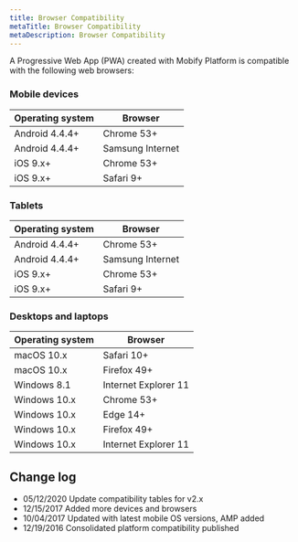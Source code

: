 ```yaml
---
title: Browser Compatibility
metaTitle: Browser Compatibility
metaDescription: Browser Compatibility
---
```


A Progressive Web App (PWA) created with Mobify Platform is compatible with the following web browsers:

### Mobile devices

| Operating system | Browser          |
|------------------|------------------|
| Android 4.4.4+   | Chrome 53+       |
| Android 4.4.4+   | Samsung Internet |
| iOS 9.x+         | Chrome 53+       |
| iOS 9.x+         | Safari 9+        |

### Tablets

| Operating system | Browser          |
|------------------|------------------|
| Android 4.4.4+   | Chrome 53+       |
| Android 4.4.4+   | Samsung Internet |
| iOS 9.x+         | Chrome 53+       |
| iOS 9.x+         | Safari 9+        |


### Desktops and laptops

| Operating system | Browser              |
|------------------|----------------------|
| macOS 10.x       | Safari 10+           |
| macOS 10.x       | Firefox 49+          |
| Windows 8.1      | Internet Explorer 11 |
| Windows 10.x     | Chrome 53+           |
| Windows 10.x     | Edge 14+             |
| Windows 10.x     | Firefox 49+          |
| Windows 10.x     | Internet Explorer 11 |

## Change log

- 05/12/2020 Update compatibility tables for v2.x
- 12/15/2017 Added more devices and browsers
- 10/04/2017 Updated with latest mobile OS versions, AMP added
- 12/19/2016 Consolidated platform compatibility published